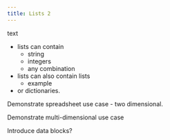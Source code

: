 ```yaml
---
title: Lists 2
---
```


text

- lists can contain 
    - string
    - integers  
    - any combination
- lists can also contain lists
    - example
- or dictionaries.

Demonstrate spreadsheet use case - two dimensional.

Demonstrate multi-dimensional use case

Introduce data blocks?